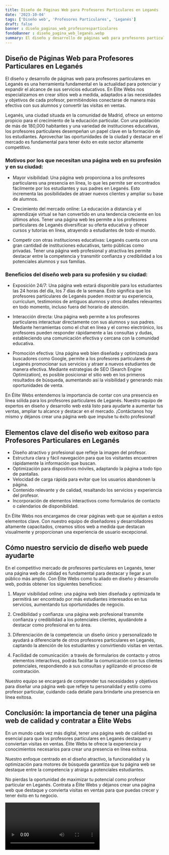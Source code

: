 ```yaml
---
title: Diseño de Páginas Web para Profesores Particulares en Leganés
date: '2023-10-04'
tags: ['Diseño web', 'Profesores Particulares', 'Leganés']
draft: false
banner : diseño_paginas_web_profesoresparticulares
fondoBanner : diseño_pagina_web_leganés.webp
summary: El diseño y desarrollo de páginas web para profesores particulares en Leganés es una herramienta fundamental en la actualidad para potenciar y expandir el alcance de sus servicios educativos. En Élite Webs nos especializamos en crear sitios web a medida, adaptados a las necesidades y objetivos de cada profesor, permitiéndoles conectarse de manera más efectiva con sus alumnos y convertir las visitas en ventas.
---
```


## Diseño de Páginas Web para Profesores Particulares en Leganés

El diseño y desarrollo de páginas web para profesores particulares en Leganés es una herramienta fundamental en la actualidad para potenciar y expandir el alcance de sus servicios educativos. En Élite Webs nos especializamos en crear sitios web a medida, adaptados a las necesidades y objetivos de cada profesor, permitiéndoles conectarse de manera más efectiva con sus alumnos y convertir las visitas en ventas.

Leganés, una ciudad situada en la comunidad de Madrid, ofrece un entorno propicio para el crecimiento de la educación particular. Con una población de más de 180,000 habitantes y una variedad de instituciones educativas, los profesores particulares desempeñan un papel clave en la formación de los estudiantes. Aprovechar las oportunidades de la ciudad y destacar en el mercado es fundamental para tener éxito en este sector altamente competitivo.

### Motivos por los que necesitan una página web en su profesión y en su ciudad:
- Mayor visibilidad: Una página web proporciona a los profesores particulares una presencia en línea, lo que les permite ser encontrados fácilmente por los estudiantes y sus padres en Leganés. Esto incrementa las posibilidades de atraer nuevos clientes y ampliar su base de alumnos.

- Crecimiento del mercado online: La educación a distancia y el aprendizaje virtual se han convertido en una tendencia creciente en los últimos años. Tener una página web les permite a los profesores particulares de Leganés diversificar su oferta educativa y ofrecer cursos y tutorías en línea, atrayendo a estudiantes de todo el mundo.

- Competir con otras instituciones educativas: Leganés cuenta con una gran cantidad de instituciones educativas, tanto públicas como privadas. Tener una página web profesional y atractiva les permite destacar entre la competencia y transmitir confianza y credibilidad a los potenciales alumnos y sus familias.

### Beneficios del diseño web para su profesión y su ciudad:
- Exposición 24/7: Una página web estará disponible para los estudiantes las 24 horas del día, los 7 días de la semana. Esto significa que los profesores particulares de Leganés pueden mostrar su experiencia, currículum, testimonios de antiguos alumnos y otros detalles relevantes en todo momento, incluso fuera del horario de atención.

- Interacción directa: Una página web permite a los profesores particulares interactuar directamente con sus alumnos y sus padres. Mediante herramientas como el chat en línea y el correo electrónico, los profesores pueden responder rápidamente a las consultas y dudas, estableciendo una comunicación efectiva y cercana con la comunidad educativa.

- Promoción efectiva: Una página web bien diseñada y optimizada para buscadores como Google, permite a los profesores particulares de Leganés promocionar sus servicios y atraer a nuevos estudiantes de manera efectiva. Mediante estrategias de SEO (Search Engine Optimization), es posible posicionar el sitio web en los primeros resultados de búsqueda, aumentando así la visibilidad y generando más oportunidades de venta.

En Élite Webs entendemos la importancia de contar con una presencia en línea sólida para los profesores particulares de Leganés. Nuestro equipo de expertos en diseño y desarrollo web está listo para ayudarte a aumentar tus ventas, ampliar tu alcance y destacar en el mercado. ¡Contáctanos hoy mismo y déjanos crear una página web que impulse tu éxito profesional!

<GifSeo />

<Cta />

## Elementos clave del diseño web exitoso para Profesores Particulares en Leganés

- Diseño atractivo y profesional que refleje la imagen del profesor.
- Estructura clara y fácil navegación para que los visitantes encuentren rápidamente la información que buscan.
- Optimización para dispositivos móviles, adaptando la página a todo tipo de pantallas.
- Velocidad de carga rápida para evitar que los usuarios abandonen la página.
- Contenido relevante y de calidad, resaltando los servicios y experiencia del profesor.
- Incorporación de elementos interactivos como formularios de contacto o calendarios de disponibilidad.

En Élite Webs nos encargamos de crear páginas web que se ajustan a estos elementos clave. Con nuestro equipo de diseñadores y desarrolladores altamente capacitados, creamos sitios web a medida que destacan visualmente y proporcionan una experiencia de usuario excepcional.

## Cómo nuestro servicio de diseño web puede ayudarte

En el competitivo mercado de profesores particulares en Leganés, tener una página web de calidad es fundamental para destacar y llegar a un público más amplio. Con Élite Webs como tu aliado en diseño y desarrollo web, podrás obtener los siguientes beneficios:

1. Mayor visibilidad online: una página web bien diseñada y optimizada te permitirá ser encontrado por más estudiantes interesados en tus servicios, aumentando tus oportunidades de negocio.

2. Credibilidad y confianza: una página web profesional transmite confianza y credibilidad a los potenciales clientes, ayudándote a destacar como profesional en tu área.

3. Diferenciación de la competencia: un diseño único y personalizado te ayudará a diferenciarte de otros profesores particulares en Leganés, captando la atención de los estudiantes y convirtiendo visitas en ventas.

4. Facilidad de comunicación: a través de formularios de contacto y otros elementos interactivos, podrás facilitar la comunicación con tus clientes potenciales, respondiendo a sus consultas y agilizando el proceso de contratación.

Nuestro equipo se encargará de comprender tus necesidades y objetivos para diseñar una página web que refleje tu personalidad y estilo como profesor particular, cuidando cada detalle para brindarte una presencia en línea exitosa.

## Conclusión: la importancia de tener una página web de calidad y contratar a Élite Webs

En un mundo cada vez más digital, tener una página web de calidad es esencial para que los profesores particulares en Leganés destaquen y conviertan visitas en ventas. Élite Webs te ofrece la experiencia y conocimientos necesarios para crear una presencia en línea exitosa.

Nuestro enfoque centrado en el diseño atractivo, la funcionalidad y la optimización para motores de búsqueda garantiza que tu página web se destaque entre la competencia y atraiga a potenciales estudiantes.

No pierdas la oportunidad de maximizar tu potencial como profesor particular en Leganés. Contrata a Élite Webs y déjanos crear una página web que destaque y convierta visitas en ventas para que puedas crecer y tener éxito en tu negocio.

<Video />

<CtaBot job='Profesores Particulares' city='Leganés'/>

<Gmaps query='Leganés+españa+maps' />